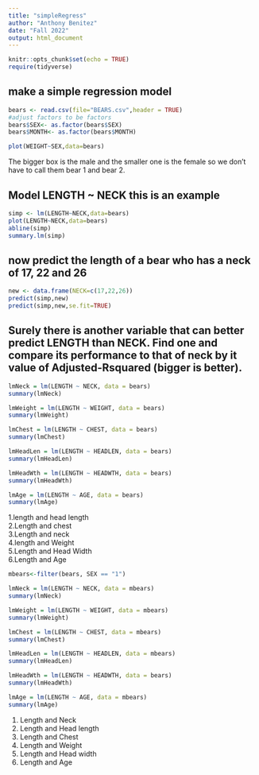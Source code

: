 ```yaml
---
title: "simpleRegress"
author: "Anthony Benitez"
date: "Fall 2022"
output: html_document
---
```


```r
knitr::opts_chunk$set(echo = TRUE)
require(tidyverse)
```

## make a simple regression model

```r
bears <- read.csv(file="BEARS.csv",header = TRUE)
#adjust factors to be factors
bears$SEX<- as.factor(bears$SEX)
bears$MONTH<- as.factor(bears$MONTH)
```
```r
plot(WEIGHT~SEX,data=bears)
```
The bigger box is the male and the smaller one is the female so we don't have to call them bear 1 and bear 2.



## Model LENGTH ~ NECK  this is an example  

```r
simp <- lm(LENGTH~NECK,data=bears)
plot(LENGTH~NECK,data=bears)
abline(simp)
summary.lm(simp)
```

## now predict the length of a bear who has a neck of 17, 22 and 26


```r
new <- data.frame(NECK=c(17,22,26))
predict(simp,new)
predict(simp,new,se.fit=TRUE)
```






## Surely there is another variable that can better predict LENGTH than NECK. Find one and compare its performance to that of neck by it value of Adjusted-Rsquared (bigger is better).


```r
lmNeck = lm(LENGTH ~ NECK, data = bears)
summary(lmNeck)
```

```r
lmWeight = lm(LENGTH ~ WEIGHT, data = bears)
summary(lmWeight)
```

```r
lmChest = lm(LENGTH ~ CHEST, data = bears)
summary(lmChest)
```

```r
lmHeadLen = lm(LENGTH ~ HEADLEN, data = bears)
summary(lmHeadLen)
```

```r
lmHeadWth = lm(LENGTH ~ HEADWTH, data = bears)
summary(lmHeadWth)
```

```r
lmAge = lm(LENGTH ~ AGE, data = bears)
summary(lmAge)
```

1.length and head length    
2.Length and chest   
3.Length and neck  
4.length and Weight  
5.Length and Head Width  
6.Length and Age  


```r
mbears<-filter(bears, SEX == "1")
```

```r
lmNeck = lm(LENGTH ~ NECK, data = mbears)
summary(lmNeck)
```
```r
lmWeight = lm(LENGTH ~ WEIGHT, data = mbears)
summary(lmWeight)
```
```r
lmChest = lm(LENGTH ~ CHEST, data = mbears)
summary(lmChest)
```
```r
lmHeadLen = lm(LENGTH ~ HEADLEN, data = mbears)
summary(lmHeadLen)
```
```r
lmHeadWth = lm(LENGTH ~ HEADWTH, data = bears)
summary(lmHeadWth)
```
```r
lmAge = lm(LENGTH ~ AGE, data = mbears)
summary(lmAge)
```

1. Length and Neck
2. Length and Head length
3. Length and Chest
4. Length and Weight
5. Length and Head width
6. Length and Age












